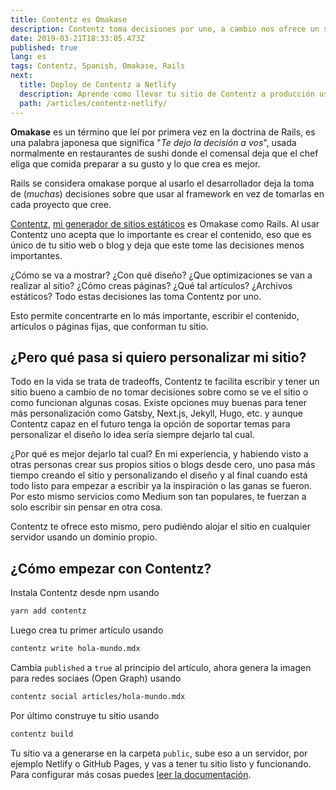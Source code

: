 ```yaml
---
title: Contentz es Omakase
description: Contentz toma decisiones por uno, a cambio nos ofrece un sitio optimizado para un mejor rendimiento y lectura.
date: 2019-03-21T18:33:05.473Z
published: true
lang: es
tags: Contentz, Spanish, Omakase, Rails
next:
  title: Deploy de Contentz a Netlify
  description: Aprende como llevar tu sitio de Contentz a producción usando Netlify.
  path: /articles/contentz-netlify/
---
```


**Omakase** es un término que leí por primera vez en la doctrina de Rails, es una palabra japonesa que significa "_Te dejo la decisión a vos_", usada normalmente en restaurantes de sushi donde el comensal deja que el chef eliga que comida preparar a su gusto y lo que crea es mejor.

Rails se considera omakase porque al usarlo el desarrollador deja la toma de (_muchas_) decisiones sobre que usar al framework en vez de tomarlas en cada proyecto que cree.

[Contentz](https://contentz.tech), [mi generador de sitios estáticos](/presentando-contentz) es Omakase como Rails. Al usar Contentz uno acepta que lo importante es crear el contenido, eso que es único de tu sitio web o blog y deja que este tome las decisiones menos importantes.

¿Cómo se va a mostrar? ¿Con qué diseño? ¿Que optimizaciones se van a realizar al sitio? ¿Cómo creas páginas? ¿Qué tal artículos? ¿Archivos estáticos? Todo estas decisiones las toma Contentz por uno.

Esto permite concentrarte en lo más importante, escribir el contenido, artículos o páginas fijas, que conforman tu sitio.

## ¿Pero qué pasa si quiero personalizar mi sitio?

Todo en la vida se trata de tradeoffs, Contentz te facilita escribir y tener un sitio bueno a cambio de no tomar decisiones sobre como se ve el sitio o como funcionan algunas cosas. Existe opciones muy buenas para tener más personalización como Gatsby, Next.js, Jekyll, Hugo, etc. y aunque Contentz capaz en el futuro tenga la opción de soportar temas para personalizar el diseño lo idea sería siempre dejarlo tal cual.

¿Por qué es mejor dejarlo tal cual? En mi experiencia, y habiendo visto a otras personas crear sus propios sitios o blogs desde cero, uno pasa más tiempo creando el sitio y personalizando el diseño y al final cuando está todo listo para empezar a escribir ya la inspiración o las ganas se fueron. Por esto mismo servicios como Medium son tan populares, te fuerzan a solo escribir sin pensar en otra cosa.

Contentz te ofrece esto mismo, pero pudiéndo alojar el sitio en cualquier servidor usando un dominio propio.

## ¿Cómo empezar con Contentz?

Instala Contentz desde npm usando

```bash
yarn add contentz
```

Luego crea tu primer artículo usando

```bash
contentz write hola-mundo.mdx
```

Cambia `published` a `true` al principio del artículo, ahora genera la imagen para redes sociaes (Open Graph) usando

```bash
contentz social articles/hola-mundo.mdx
```

Por último construye tu sitio usando

```bash
contentz build
```

Tu sitio va a generarse en la carpeta `public`, sube eso a un servidor, por ejemplo Netlify o GitHub Pages, y vas a tener tu sitio listo y funcionando. Para configurar más cosas puedes [leer la documentación](https://contentz.tech/docs/).
